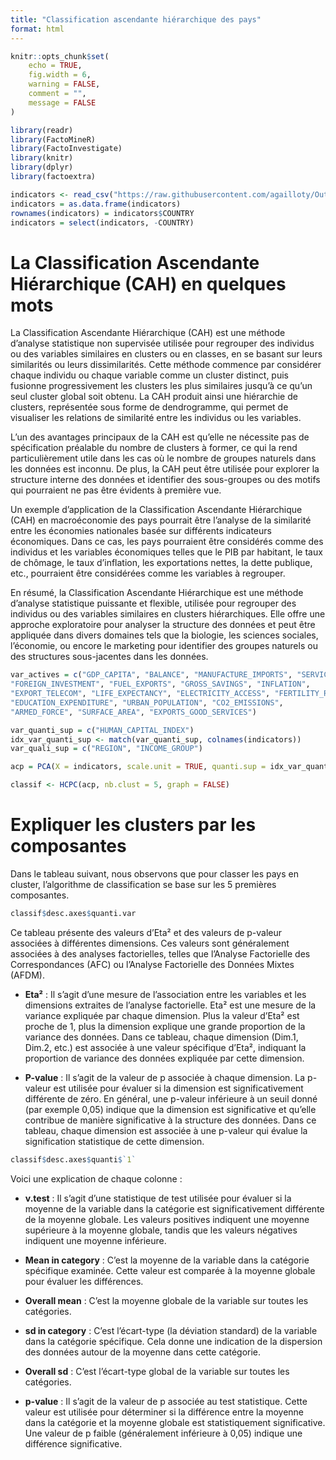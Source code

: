 ```yaml
---
title: "Classification ascendante hiérarchique des pays"
format: html
---
```


```r
knitr::opts_chunk$set(
	echo = TRUE,
	fig.width = 6,
	warning = FALSE,
	comment = "", 
	message = FALSE
)

library(readr)
library(FactoMineR)
library(FactoInvestigate)
library(knitr)
library(dplyr)
library(factoextra)

indicators <- read_csv("https://raw.githubusercontent.com/agailloty/Outils-Analyses-R/main/dataset/indicators.csv")
indicators = as.data.frame(indicators)
rownames(indicators) = indicators$COUNTRY
indicators = select(indicators, -COUNTRY)

```

# La Classification Ascendante Hiérarchique (CAH) en quelques mots

La Classification Ascendante Hiérarchique (CAH) est une méthode d'analyse statistique non supervisée utilisée pour regrouper des individus ou des variables similaires en clusters ou en classes, en se basant sur leurs similarités ou leurs dissimilarités. Cette méthode commence par considérer chaque individu ou chaque variable comme un cluster distinct, puis fusionne progressivement les clusters les plus similaires jusqu'à ce qu'un seul cluster global soit obtenu. La CAH produit ainsi une hiérarchie de clusters, représentée sous forme de dendrogramme, qui permet de visualiser les relations de similarité entre les individus ou les variables.

L'un des avantages principaux de la CAH est qu'elle ne nécessite pas de spécification préalable du nombre de clusters à former, ce qui la rend particulièrement utile dans les cas où le nombre de groupes naturels dans les données est inconnu. De plus, la CAH peut être utilisée pour explorer la structure interne des données et identifier des sous-groupes ou des motifs qui pourraient ne pas être évidents à première vue.

Un exemple d'application de la Classification Ascendante Hiérarchique (CAH) en macroéconomie des pays pourrait être l'analyse de la similarité entre les économies nationales basée sur différents indicateurs économiques. Dans ce cas, les pays pourraient être considérés comme des individus et les variables économiques telles que le PIB par habitant, le taux de chômage, le taux d'inflation, les exportations nettes, la dette publique, etc., pourraient être considérées comme les variables à regrouper.

En résumé, la Classification Ascendante Hiérarchique est une méthode d'analyse statistique puissante et flexible, utilisée pour regrouper des individus ou des variables similaires en clusters hiérarchiques. Elle offre une approche exploratoire pour analyser la structure des données et peut être appliquée dans divers domaines tels que la biologie, les sciences sociales, l'économie, ou encore le marketing pour identifier des groupes naturels ou des structures sous-jacentes dans les données.

```r
var_actives = c("GDP_CAPITA", "BALANCE", "MANUFACTURE_IMPORTS", "SERVICE_EMPLOYMENT", 
"FOREIGN_INVESTMENT", "FUEL_EXPORTS", "GROSS_SAVINGS", "INFLATION", 
"EXPORT_TELECOM", "LIFE_EXPECTANCY", "ELECTRICITY_ACCESS", "FERTILITY_RATE", "FEMALE_LABOR_FORCE", "POPULATION_65_ABOVE", 
"EDUCATION_EXPENDITURE", "URBAN_POPULATION", "CO2_EMISSIONS", 
"ARMED_FORCE", "SURFACE_AREA", "EXPORTS_GOOD_SERVICES")

var_quanti_sup = c("HUMAN_CAPITAL_INDEX")
idx_var_quanti_sup <- match(var_quanti_sup, colnames(indicators))
var_quali_sup = c("REGION", "INCOME_GROUP")

acp = PCA(X = indicators, scale.unit = TRUE, quanti.sup = idx_var_quanti_sup, quali.sup = var_quali_sup, graph = FALSE)

```

```r
classif <- HCPC(acp, nb.clust = 5, graph = FALSE)
```

# Expliquer les clusters par les composantes

Dans le tableau suivant, nous observons que pour classer les pays en cluster, l'algorithme de classification se base sur les 5 premières composantes.

```r
classif$desc.axes$quanti.var
```

Ce tableau présente des valeurs d'Eta² et des valeurs de p-valeur associées à différentes dimensions. Ces valeurs sont généralement associées à des analyses factorielles, telles que l'Analyse Factorielle des Correspondances (AFC) ou l'Analyse Factorielle des Données Mixtes (AFDM).

- **Eta²** : Il s'agit d'une mesure de l'association entre les variables et les dimensions extraites de l'analyse factorielle. Eta² est une mesure de la variance expliquée par chaque dimension. Plus la valeur d'Eta² est proche de 1, plus la dimension explique une grande proportion de la variance des données. Dans ce tableau, chaque dimension (Dim.1, Dim.2, etc.) est associée à une valeur spécifique d'Eta², indiquant la proportion de variance des données expliquée par cette dimension.

- **P-value** : Il s'agit de la valeur de p associée à chaque dimension. La p-valeur est utilisée pour évaluer si la dimension est significativement différente de zéro. En général, une p-valeur inférieure à un seuil donné (par exemple 0,05) indique que la dimension est significative et qu'elle contribue de manière significative à la structure des données. Dans ce tableau, chaque dimension est associée à une p-valeur qui évalue la signification statistique de cette dimension.

```r
classif$desc.axes$quanti$`1`
```

Voici une explication de chaque colonne :

- **v.test** : Il s'agit d'une statistique de test utilisée pour évaluer si la moyenne de la variable dans la catégorie est significativement différente de la moyenne globale. Les valeurs positives indiquent une moyenne supérieure à la moyenne globale, tandis que les valeurs négatives indiquent une moyenne inférieure.

- **Mean in category** : C'est la moyenne de la variable dans la catégorie spécifique examinée. Cette valeur est comparée à la moyenne globale pour évaluer les différences.

- **Overall mean** : C'est la moyenne globale de la variable sur toutes les catégories.

- **sd in category** : C'est l'écart-type (la déviation standard) de la variable dans la catégorie spécifique. Cela donne une indication de la dispersion des données autour de la moyenne dans cette catégorie.

- **Overall sd** : C'est l'écart-type global de la variable sur toutes les catégories.

- **p-value** : Il s'agit de la valeur de p associée au test statistique. Cette valeur est utilisée pour déterminer si la différence entre la moyenne dans la catégorie et la moyenne globale est statistiquement significative. Une valeur de p faible (généralement inférieure à 0,05) indique une différence significative.



